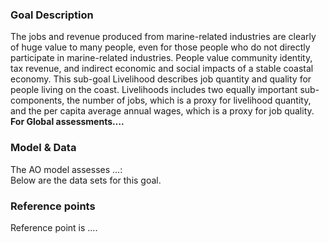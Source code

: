 ### Goal Description

The jobs and revenue produced from marine-related industries are clearly of huge value to many people, even for those people who do not directly participate in marine-related industries. People value community identity, tax revenue, and indirect economic and social impacts of a stable coastal economy. This sub-goal Livelihood describes job quantity and quality for people living on the coast. Livelihoods includes two equally important sub-components, the number of jobs, which is a proxy for livelihood quantity, and the per capita average annual wages, which is a proxy for job quality.
**For Global assessments....** 

### Model & Data 

The AO model assesses ...:   
Below are the data sets for this goal.

### Reference points 

Reference point is ....



